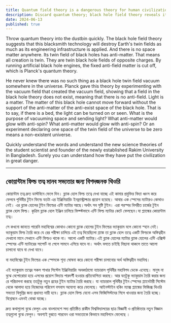 ```yaml
---
title: Quantum field theory is a dangerous theory for human civilization
description: Discard quantum theory; black hole field theory reveals its flaws. Artificial black hole engines disrupt Earth’s twin fields, negating quantum’s vacuum concept. Rakim University’s theories expose the dangers of misapplying these ideas.
date: 2024-06-13
published: true
---
```


Throw quantum theory into the dustbin quickly. The black hole field theory suggests that this blacksmith technology will destroy Earth's twin fields as much as its engineering infrastructure is applied. And there is no space matter anywhere. Its twin field of black holes has anti-matter. That means all creation is twin. They are twin black hole fields of opposite charges. By running artificial black hole engines, the fixed anti-field matter is cut off, which is Planck's quantum theory.

He never knew there was no such thing as a black hole twin field vacuum somewhere in the universe.  Planck gave this theory by experimenting with the vacuum field that created the vacuum field, showing that a field in the black hole theory does not exist, meaning that there is no anti-field. Light is a matter. The matter of this black hole cannot move forward without the support of the anti-matter of the anti-exist space of the black hole. That is to say, if there is a bed, the light can be turned on or seen. What is the purpose of vacuuming space and sending light? What anti-matter would glow with anti-spin? What anti-matter would glow with anti-spin?
Or an experiment declaring one space of the twin field of the universe to be zero means a non-existent universe.

Quickly understand the words and understand the new science theories of the student scientist and founder of the newly established Rakim University in Bangladesh. Surely you can understand how they have put the civilization in great danger.

---

## কোয়ান্টাম ফিল্ড তত্ব মানব সভ‍্যতার জন‍্য  বিপদজনক থিওরি

কোয়ান্টাম তত্ব দ্রুত ডাস্টবিনে ফেলে দিন। ব্ল‍্যাক হোল ফিল্ড তত্বে দেখা যাচ্ছে এই কামার প্রযুক্তির বিদ‍্যা ধ্বংস করে ফেলবে পৃথিবীর টুইন ফিল্ডে যতটা এর ইঞ্জিনিয়ারিং ইনফ্রাস্ট্রাক্চার প্রয়োগ হয়েছে। আবার এক স্পেসের ম‍্যাটারও কোথাও নেই। এর ব্ল‍্যাক হোলের টুইন ফিল্ডের এন্টি ম‍্যাটার আছে।অর্থাৎ সব সৃষ্টি টুইন। এরা পরস্পর বিপরীত চার্জের টুইন ব্ল‍্যাক হোল ফিল্ড। কৃত্রিম ব্ল‍্যাক হোল ইঞ্জিন চালিয়ে ফিক্স্টভাবে এন্টি ফিল্ড ম‍্যাটার কেটে ফেলছেন।যা প্ল‍্যাঙ্কের কোয়ান্টাম তত্ব।

সে কখনো জানতে পারেনি মহাবিশ্বের কোথাও কোনো ব্ল‍্যাক হোলের টুইন ফিল্ডের  ভ‍্যাকুয়াম বলে কোনো স্হান নেই।  ভ‍্যাকুয়াম ফিল্ড তৈরি করে যে রের পরীক্ষা চালিয়ে এই তত্ব দিয়েছিলো প্ল‍্যাঙ্ক তা ব্ল‍্যাক হোল তত্বে একটি ফিল্ডকে অস্তিত্বহীন দেখানো মানে সেখানে এন্টি ফিল্ডও থাকে না। আলো একটি ম‍্যাটার।এই ব্ল‍্যাক হোলের  ম‍্যাটার ব্ল‍্যাক হোলের এন্টি এক্সিস্ট স্পেসের এন্টি ম‍্যাটারের সাপোর্ট না পেলে সামনে এগিয়ে যাবে না। অর্থাৎ বলতে চাইছি বিছানা থাকলে তাতে আলো চালানো যাবে বা দেখা যাবে।

বা  মহাবিশ্বের টুইন ফিল্ডের এক স্পেসকে শূন‍্য ঘোষনা করে কোনো পরীক্ষা চালানোর অর্থ অস্তিত্বহীন মহাবিশ্ব।

এই ভ‍্যাকুয়াম তত্বের  সকল শাখার  সিস্টেম ইঞ্জিনিয়ারিং অবকাঠামো ন‍্যাচারাল পৃথিবীর মহাবিপদ ডেকে এনেছে। মানুষ না বুঝে বেপোরোয়া হয়ে এসবের প্রয়োগ বিদ‍্যায় পারদর্শী হওয়ার প্রতিযোগিতা করছে। 
আর যতটুকু ভ‍্যাকুয়াম তৈরি করার জন‍্য রে পরিচালনা করছে ততটুকু নতুন গ্রহের টুইন ম‍্যাটার তৈরি করছে। যা  ন‍্যাচারাল পৃথিবীর টুইন স্পেসের প্ল‍্যানেটারী সিস্টেম থেকে আলাদা হয়ে   নিজেদের পরিবেশ বসবাস অযোগ‍্য করে ফেলেছে।
আইনস্টাইন হকিং ম‍্যাক্স প্ল‍্যাঙ্কের ফিজিক্স থিওরি সভ‍্যতা বিলুপ্তির জন‍্য প্রধানত দায়ী হবে।
ব্ল‍্যাক হোল ফিল্ড যেনো এসব ফিজিসিস্টদের গিলে খাওয়ার জন‍্য তৈরি হচ্ছে। বিশ্লেষনে এমনই বোঝা যাচ্ছে।

দ্রুত কথাগুলো বুঝে ফেলুন এবং বাংলাদেশে সদ‍্য প্রতিষ্ঠিত রাকীম বিশ্ববিদ্যালয়ের ছাত্র বিজ্ঞানী ও প্রতিষ্ঠাতার নতুন বিজ্ঞান তত্বগুলো বুঝে ফেলুন। অবশ‍্যই বুঝতে পারবেন ওরা সভ‍্যতাকে কিভাবে মহাবিপদে ফেলেছে ।
